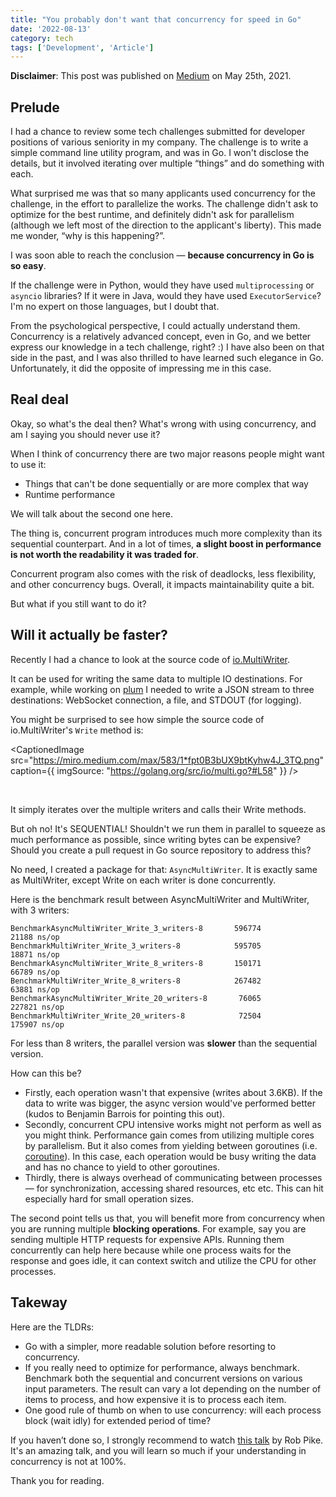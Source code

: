 ```yaml
---
title: "You probably don't want that concurrency for speed in Go"
date: '2022-08-13'
category: tech
tags: ['Development', 'Article']
---
```




**Disclaimer**: This post was published on [Medium](https://medium.com/nerd-for-tech/you-probably-dont-want-that-concurrency-in-go-109421e8d23) on May 25th, 2021.

## Prelude

I had a chance to review some tech challenges submitted for developer positions of various seniority in my company. The challenge is to write a simple command line utility program, and was in Go. I won't disclose the details, but it involved iterating over multiple “things” and do something with each.

What surprised me was that so many applicants used concurrency for the challenge, in the effort to parallelize the works. The challenge didn't ask to optimize for the best runtime, and definitely didn't ask for parallelism (although we left most of the direction to the applicant's liberty). This made me wonder, “why is this happening?”.

I was soon able to reach the conclusion — **because concurrency in Go is so easy**.

If the challenge were in Python, would they have used `multiprocessing` or `asyncio` libraries? If it were in Java, would they have used `ExecutorService`? I'm no expert on those languages, but I doubt that.

From the psychological perspective, I could actually understand them. Concurrency is a relatively advanced concept, even in Go, and we better express our knowledge in a tech challenge, right? :) I have also been on that side in the past, and I was also thrilled to have learned such elegance in Go. Unfortunately, it did the opposite of impressing me in this case.

## Real deal

Okay, so what's the deal then? What's wrong with using concurrency, and am I saying you should never use it?

When I think of concurrency there are two major reasons people might want to use it:

- Things that can't be done sequentially or are more complex that way
- Runtime performance

We will talk about the second one here.

The thing is, concurrent program introduces much more complexity than its sequential counterpart. And in a lot of times, **a slight boost in performance is not worth the readability it was traded for**.

Concurrent program also comes with the risk of deadlocks, less flexibility, and other concurrency bugs. Overall, it impacts maintainability quite a bit.

But what if you still want to do it?

## Will it actually be faster?

Recently I had a chance to look at the source code of [io.MultiWriter](https://golang.org/pkg/io/#MultiWriter).

It can be used for writing the same data to multiple IO destinations. For example, while working on [plum](https://github.com/sanggonlee/plum) I needed to write a JSON stream to three destinations: WebSocket connection, a file, and STDOUT (for logging).

You might be surprised to see how simple the source code of io.MultiWriter's `Write` method is:

<CaptionedImage
  src="https://miro.medium.com/max/583/1*fpt0B3bUX9btKyhw4J_3TQ.png"
  caption={{
    imgSource: "https://golang.org/src/io/multi.go?#L58"
  }}
/>

<br/>

It simply iterates over the multiple writers and calls their Write methods.

But oh no! It's SEQUENTIAL! Shouldn't we run them in parallel to squeeze as much performance as possible, since writing bytes can be expensive? Should you create a pull request in Go source repository to address this?

No need, I created a package for that: `AsyncMultiWriter`. It is exactly same as MultiWriter, except Write on each writer is done concurrently.

Here is the benchmark result between AsyncMultiWriter and MultiWriter, with 3 writers:

```
BenchmarkAsyncMultiWriter_Write_3_writers-8       596774             21188 ns/op
BenchmarkMultiWriter_Write_3_writers-8            595705             18871 ns/op
BenchmarkAsyncMultiWriter_Write_8_writers-8       150171             66789 ns/op
BenchmarkMultiWriter_Write_8_writers-8            267482             63881 ns/op
BenchmarkAsyncMultiWriter_Write_20_writers-8       76065            227821 ns/op
BenchmarkMultiWriter_Write_20_writers-8            72504            175907 ns/op
```

For less than 8 writers, the parallel version was __slower__ than the sequential version.

How can this be?

- Firstly, each operation wasn't that expensive (writes about 3.6KB). If the data to write was bigger, the async version would've performed better (kudos to Benjamin Barrois for pointing this out).
- Secondly, concurrent CPU intensive works might not perform as well as you might think. Performance gain comes from utilizing multiple cores by parallelism. But it also comes from yielding between goroutines (i.e. [coroutine](https://en.wikipedia.org/wiki/Coroutine)). In this case, each operation would be busy writing the data and has no chance to yield to other goroutines.
- Thirdly, there is always overhead of communicating between processes — for synchronization, accessing shared resources, etc etc. This can hit especially hard for small operation sizes.

The second point tells us that, you will benefit more from concurrency when you are running multiple __blocking operations__. For example, say you are sending multiple HTTP requests for expensive APIs. Running them concurrently can help here because while one process waits for the response and goes idle, it can context switch and utilize the CPU for other processes.

## Takeway

Here are the TLDRs:

- Go with a simpler, more readable solution before resorting to concurrency.
- If you really need to optimize for performance, always benchmark. Benchmark both the sequential and concurrent versions on various input parameters. The result can vary a lot depending on the number of items to process, and how expensive it is to process each item.
- One good rule of thumb on when to use concurrency: will each process block (wait idly) for extended period of time?

If you haven’t done so, I strongly recommend to watch [this talk](https://blog.golang.org/waza-talk) by Rob Pike. It's an amazing talk, and you will learn so much if your understanding in concurrency is not at 100%.

Thank you for reading.
